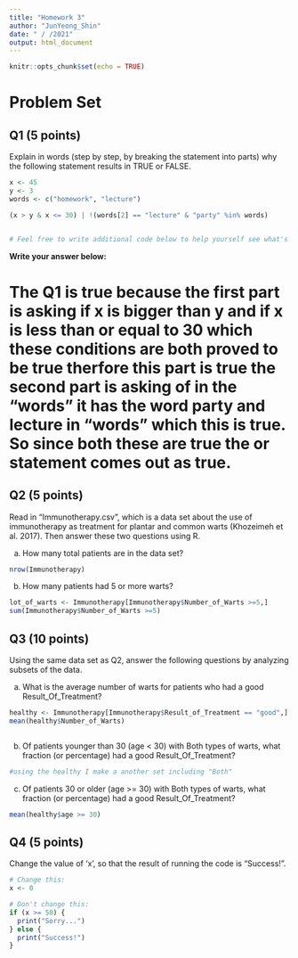 ```yaml
---
title: "Homework 3"
author: "JunYeong_Shin"
date: " / /2021"
output: html_document
---
```


```r
knitr::opts_chunk$set(echo = TRUE)
```

# Problem Set
## Q1 (5 points)

Explain in words (step by step, by breaking the statement into parts) why the following 
statement results in TRUE or FALSE.

```r

x <- 45
y <- 3
words <- c("homework", "lecture")

(x > y & x <= 30) | !(words[2] == "lecture" & "party" %in% words)


# Feel free to write additional code below to help yourself see what's happening:


```

**Write your answer below:**

# The Q1 is true because the first part is asking if x is bigger than y and if x is less than or equal to 30 which these conditions are both proved to be true therfore this part is true the second part is asking of in the "words" it has the word party and lecture in "words" which this is true. So since both these are true the or statement comes out as true.

## Q2 (5 points)

Read in "Immunotherapy.csv", which is a data set about the use of immunotherapy
as treatment for plantar and common warts (Khozeimeh et al. 2017). Then answer
these two questions using R.

(a) How many total patients are in the data set?

```r
nrow(Immunotherapy)

```

(b) How many patients had 5 or more warts?

```r
lot_of_warts <- Immunotherapy[Immunotherapy$Number_of_Warts >=5,]
sum(Immunotherapy$Number_of_Warts >=5)

```

## Q3 (10 points)

Using the same data set as Q2, answer the following questions by analyzing
subsets of the data.

(a) What is the average number of warts for patients who had a good 
Result_Of_Treatment?

```r

healthy <- Immunotherapy[Immunotherapy$Result_of_Treatment == "good",]
mean(healthy$Number_of_Warts)



```

(b) Of patients younger than 30 (age < 30) with Both types of warts,
what fraction (or percentage) had a good Result_Of_Treatment?

```r
#using the healthy I make a another set including "Both"

```

(c) Of patients 30 or older (age >= 30) with Both types of warts, what fraction
(or percentage) had a good Result_Of_Treatment?

```r
mean(healthy$age >= 30)

```


## Q4 (5 points)

Change the value of 'x', so that the result of running the code
is "Success!".

```r

# Change this:
x <- 0

# Don't change this:
if (x >= 50) {
  print("Sorry...")
} else {
  print("Success!")
}

```
